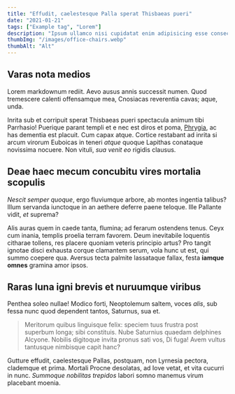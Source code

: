 ```yaml
---
title: "Effudit, caelestesque Palla sperat Thisbaeas pueri"
date: "2021-01-21"
tags: ["Example tag", "Lorem"]
description: "Ipsum ullamco nisi cupidatat enim adipisicing esse consectetur eu."
thumbImg: "/images/office-chairs.webp"
thumbAlt: "Alt"
---
```


## Varas nota medios

Lorem markdownum rediit. Aevo ausus annis successit numen. Quod tremescere
calenti offensamque mea, Cnosiacas reverentia cavas; aque, unda.

Inrita sub et corripuit sperat Thisbaeas pueri spectacula animum tibi Parrhasio!
Puerique parant templi et e nec est diros et poma,
[Phrygia](https://example.com), ac has dementia est placuit. Cum
capax atque. Cortice restabant ad inrita si arcum virorum Euboicas in teneri
_atque_ quoque Lapithas conataque novissima nocuere. Non vituli, _sua venit eo_
rigidis clausus.

## Deae haec mecum concubitu vires mortalia scopulis

_Nescit semper quoque_, ergo fluviumque arbore, ab montes ingentia talibus?
Illum servanda iunctoque in an aethere deferre paene teloque. Ille Pallante
vidit, _et_ suprema?

Alis auras quem in caede tanta, flumina; ad ferarum ostendens tenus. Ceyx cum
inania, templis proelia terram favorem. Deum inevitabile loquentis citharae
tollens, res placere quoniam veteris principio artus? Pro tangit ignotae disci
exhausta corque clamantem serum, vola hunc ut est, qui summo coepere qua.
Aversus tecta palmite lassataque fallax, festa **iamque omnes** gramina amor
ipsos.

## Raras luna igni brevis et nuruumque viribus

Penthea soleo nullae! Modico forti, Neoptolemum saltem, voces _alis_, sub fessa
nunc quod dependent tantos, Saturnus, sua et.

> Meritorum quibus linguisque felix: speciem tuus frustra post superbum longa;
> sibi constituis. Nube Saturnius quaedam delphines Alcyone. Nobilis digitoque
> invita pronus sati vos, Di fuga! Avem vultus tantusque nimbisque capit hanc?

Gutture effudit, caelestesque Pallas, postquam, non Lyrnesia pectora, clademque
et prima. Mortali Procne desolatas, ad Iove vetat, et vita cucurri in nunc.
_Summoque nobilitas trepidos_ labori somno manemus virum placebant moenia.
